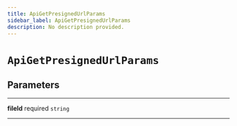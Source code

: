 ```yaml
---
title: ApiGetPresignedUrlParams
sidebar_label: ApiGetPresignedUrlParams
description: No description provided.
---
```


# `ApiGetPresignedUrlParams`

## Parameters

---

**<span className="parameter-name">fileId</span>** <span className="optional-status">required</span> `string`

---

